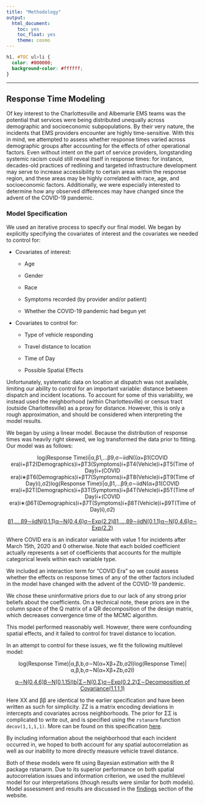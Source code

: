```yaml
---
title: "Methodology"
output: 
  html_document:
    toc: yes
    toc_float: yes
    theme: cosmo
---
```


```css
h1, #TOC ul>li {
  color: #000000;
  background-color: #ffffff;
}
```

------------------------------------------------------------------------


## **Response Time Modeling**

Of key interest to the Charlottesville and Albemarle EMS teams was the potential that services were being distributed unequally across demographic and socioeconomic subpopulations. By their very nature, the incidents that EMS providers encounter are highly time-sensitive. With this in mind, we attempted to assess whether response times varied across demographic groups after accounting for the effects of other operational factors. Even without intent on the part of service providers, longstanding systemic racism could still reveal itself in response times: for instance, decades-old practices of redlining and targeted infrastructure development may serve to increase accessibility to certain areas within the response region, and these areas may be highly correlated with race, age, and socioeconomic factors. Additionally, we were especially interested to determine how any observed differences may have changed since the advent of the COVID-19 pandemic.

### **Model Specification**

We used an iterative process to specify our final model. We began by explicitly specifying the covariates of interest and the covariates we needed to control for:

-   Covariates of interest:

    -   Age

    -   Gender

    -   Race

    -   Symptoms recorded (by provider and/or patient)

    -   Whether the COVID-19 pandemic had begun yet

-   Covariates to control for:

    -   Type of vehicle responding

    -   Travel distance to location

    -   Time of Day

    -   Possible Spatial Effects

Unfortunately, systematic data on location at dispatch was not available, limiting our ability to control for an important variable: distance between dispatch and incident locations. To account for some of this variability, we instead used the neighborhood (within Charlottesville) or census tract (outside Charlottesville) as a proxy for distance. However, this is only a rough approximation, and should be considered when interpreting the model results.

We began by using a linear model. Because the distribution of response times was heavily right skewed, we log transformed the data prior to fitting. Our model was as follows:

<center>

log(Response Time)i\|α,β1,...β9,σ∼iidN((α+β1(COVID era)i+βT2(Demographics)i+βT3(Symptoms)i+βT4(Vehicle)i+βT5(Time of Day)i+(COVID era)i∗βT6(Demographics)i+βT7(Symptoms)i+βT8(Vehicle)i+βT9(Time of Day)i),σ2)log(Response Time)i\|α,β1,...β9,σ∼iidN(α+β1(COVID era)i+β2T(Demographics)i+β3T(Symptoms)i+β4T(Vehicle)i+β5T(Time of Day)i+(COVID era)i∗(β6T(Demographics)i+β7T(Symptoms)i+β8T(Vehicle)i+β9T(Time of Day)i),σ2)

[β1,...,β9∼iidN(0,1.1)α∼N(0,4.6)σ∼Exp(2.2)β1,...,β9∼iidN(0,1.1)α∼N(0,4.6)σ∼Exp(2.2)]{.ul}

</center>

Where COVID era is an indicator variable with value 1 for incidents after March 15th, 2020 and 0 otherwise. Note that each bolded coefficient actually represents a set of coefficients that accounts for the multiple categorical levels within each variable type.

We included an interaction term for "COVID Era" so we could assess whether the effects on response times of any of the other factors included in the model have changed with the advent of the COVID-19 pandemic.

We chose these uninformative priors due to our lack of any strong prior beliefs about the coefficients. On a technical note, these priors are in the column space of the Q matrix of a QR decomposition of the design matrix, which decreases convergence time of the MCMC algorithm.

This model performed reasonably well. However, there were confounding spatial effects, and it failed to control for travel distance to location.

In an attempt to control for these issues, we fit the following multilevel model:

<center>

log(Response Time)\|α,β,b,σ∼N(α+Xβ+Zb,σ2I)log(Response Time)\|α,β,b,σ∼N(α+Xβ+Zb,σ2I)

[α∼N(0,4.6)β∼N(0,1.15I)b\|Σ∼N(0,Σ)σ∼Exp(0,2.2)Σ∼Decomposition of Covariance(1,1,1,1)]{.ul}

</center>

Here XX and ββ are identical to the earlier specification and have been written as such for simplicity. ZZ is a matrix encoding deviations in intercepts and covariates across neighborhoods. The prior for ΣΣ is complicated to write out, and is specified using the `rstanarm` function `decov(1,1,1,1)`. More can be found on this specification [here](http://mc-stan.org/rstanarm/articles/glmer.html).

By including information about the neighborhood that each incident occurred in, we hoped to both account for any spatial autocorrelation as well as our inability to more directly measure vehicle travel distance.

Both of these models were fit using Bayesian estimation with the R package rstanarm. Due to its superior performance on both spatial autocorrelation issues and information criterion, we used the multilevel model for our interpretations (though results were similar for both models). Model assessment and results are discussed in the [findings](https://dspg-young-scholars-program.github.io/dspg20CharlottesvilleEMSEquity/findings/response-time-modeling/) section of the website.\

